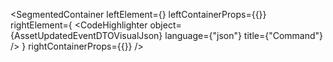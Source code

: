 
<SegmentedContainer
  leftElement={<AssetUpdatedEventDTODesc />}
  leftContainerProps={{}}
  rightElement={
    <CodeHighlighter
      object={AssetUpdatedEventDTOVisualJson}
      language={"json"}
      title={"Command"}
    />
  }
  rightContainerProps={{}}
/>

